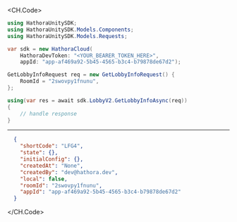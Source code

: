 
<CH.Code>
```csharp GetLobbyInfo.cs
using HathoraUnitySDK;
using HathoraUnitySDK.Models.Components;
using HathoraUnitySDK.Models.Requests;

var sdk = new HathoraCloud(
    HathoraDevToken: "<YOUR_BEARER_TOKEN_HERE>",
    appId: "app-af469a92-5b45-4565-b3c4-b79878de67d2");

GetLobbyInfoRequest req = new GetLobbyInfoRequest() {
    RoomId = "2swovpy1fnunu",
};

using(var res = await sdk.LobbyV2.GetLobbyInfoAsync(req))
{
    // handle response
}
```
---

```json Example Response
  {
    "shortCode": "LFG4",
    "state": {},
    "initialConfig": {},
    "createdAt": "None",
    "createdBy": "dev@hathora.dev",
    "local": false,
    "roomId": "2swovpy1fnunu",
    "appId": "app-af469a92-5b45-4565-b3c4-b79878de67d2"
  }
```
</CH.Code>
